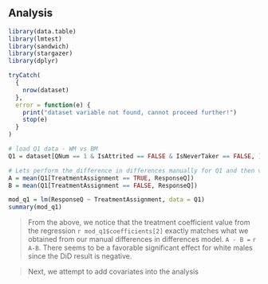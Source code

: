 ## Analysis

```r
library(data.table)
library(lmtest)
library(sandwich)
library(stargazer)
library(dplyr)
``` 

```r
tryCatch(
  {
    nrow(dataset)
  },
  error = function(e) {
    print("dataset variable not found, cannot proceed further!")
    stop(e)
  }
)
```
```r
# load Q1 data - WM vs BM
Q1 = dataset[QNum == 1 & IsAttrited == FALSE & IsNeverTaker == FALSE, ]
```

```r

# Lets perform the difference in differences manually for Q1 and then verify it with a regression model
A = mean(Q1[TreatmentAssignment == TRUE, ResponseQ])
B = mean(Q1[TreatmentAssignment == FALSE, ResponseQ])
```

```r
mod_q1 = lm(ResponseQ ~ TreatmentAssignment, data = Q1)
summary(mod_q1)
```

>From the above, we notice that the treatment coefficient value from the regression ```r mod_q1$coefficients[2]``` exactly matches what we obtained from our manual differences in differences model. `A - B =` ```r A-B```. There seems to be a favorable significant effect for white males since the DiD result is negative.

>Next, we attempt to add covariates into the analysis